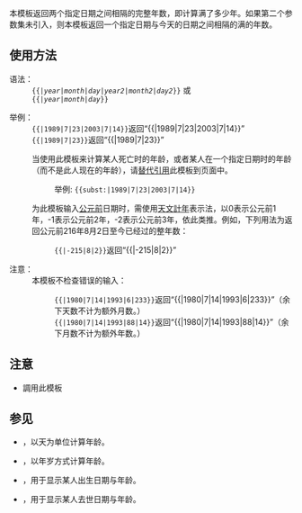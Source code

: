 <includeonly><!-- 在這裡加入模板的保護標識 -->{{high-use|88226}}</includeonly><noinclude>{{template doc page viewed directly}}</noinclude>
<!-- 
{{tiw|age}}.

This template returns the number of full years elapsed from one date until another date or until today (UTC). See [[{{TALKSPACE}}:{{PAGENAME}}]] for examples.

If you use this template for calculating someone's age at death or age at a certain date (rather than their current age), please substitute it into the page, for example: <nowiki>{{subst:age|1989|7|23|2003|7|14}}</nowiki>.
 -->
本模板返回两个指定日期之间相隔的完整年数，即计算满了多少年。如果第二个参数集未引入，则本模板返回一个指定日期与今天的日期之间相隔的满的年数。

== 使用方法 ==
;语法：
: <code><nowiki>{{</nowiki>{{BASEPAGENAME}}|''year''|''month''|''day''|''year2''|''month2''|''day2''}}</code> 或 
: <code><nowiki>{{</nowiki>{{BASEPAGENAME}}|''year''|''month''|''day''}}</code>

;举例：
: <code><nowiki>{{</nowiki>{{BASEPAGENAME}}|1989|7|23|2003|7|14}}</code>返回“{{{{BASEPAGENAME}}|1989|7|23|2003|7|14}}”
: <code><nowiki>{{</nowiki>{{BASEPAGENAME}}|1989|7|23}}</code>返回“{{{{BASEPAGENAME}}|1989|7|23}}”

:当使用此模板来计算某人死亡时的年龄，或者某人在一个指定日期时的年龄（而不是此人现在的年龄），请[[Help:替换引用|替代引用]]此模板到页面中。
:: 举例: <code><nowiki>{{subst:</nowiki>{{BASEPAGENAME}}|1989|7|23|2003|7|14}}</code>

: 为此模板输入[[公元前]]日期时，需使用[[天文計年]]表示法，以0表示公元前1年，-1表示公元前2年，-2表示公元前3年，依此类推。例如，下列用法为返回公元前216年8月2日至今已经过的整年数：
:: <code><nowiki>{{</nowiki>{{BASEPAGENAME}}|-215|8|2}}</code>返回“{{{{BASEPAGENAME}}|-215|8|2}}”

;注意：
:本模板不检查错误的输入：
:: <code><nowiki>{{</nowiki>{{BASEPAGENAME}}|1980|7|14|1993|6|233}}</code>返回“{{{{BASEPAGENAME}}|1980|7|14|1993|6|233}}”（余下天数不计为额外月数。）
:: <code><nowiki>{{</nowiki>{{BASEPAGENAME}}|1980|7|14|1993|88|14}}</code>返回“{{{{BASEPAGENAME}}|1980|7|14|1993|88|14}}”（余下月数不计为额外年数。）

== 注意 ==
*{{tl|Age in years and days}}調用此模板

== 参见 ==
*{{tl|age in days}}，以天为单位计算年龄。
*{{tl|Age in years and days}}，以年岁方式计算年龄。
*{{tl|birth date and age}}，用于显示某人出生日期与年龄。
*{{tl|death date and age}}，用于显示某人去世日期与年龄。
{{出生、逝世及日期模板|age}}

<includeonly>{{Sandbox other||<!-- 本行下加入模板的分類 -->
[[Category:日期計算模板]]
}}</includeonly>